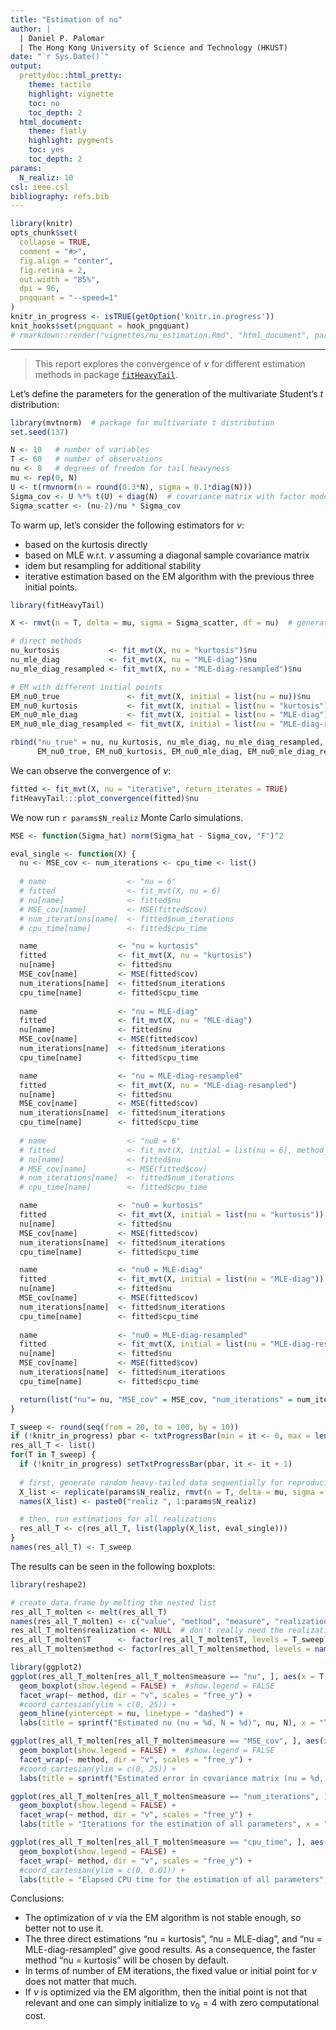 ```yaml
---
title: "Estimation of nu"
author: |
  | Daniel P. Palomar
  | The Hong Kong University of Science and Technology (HKUST)
date: "`r Sys.Date()`"
output:
  prettydoc::html_pretty:
    theme: tactile
    highlight: vignette
    toc: no
    toc_depth: 2
  html_document:
    theme: flatly
    highlight: pygments  
    toc: yes
    toc_depth: 2
params:
  N_realiz: 10
csl: ieee.csl
bibliography: refs.bib
---
```


```r
library(knitr)
opts_chunk$set(
  collapse = TRUE,
  comment = "#>",
  fig.align = "center",
  fig.retina = 2,
  out.width = "85%",
  dpi = 96,
  pngquant = "--speed=1"
)
knitr_in_progress <- isTRUE(getOption('knitr.in.progress'))
knit_hooks$set(pngquant = hook_pngquant)
# rmarkdown::render("vignettes/nu_estimation.Rmd", "html_document", params = list(N_realiz = 500))
```

-----------

> This report explores the convergence of $\nu$ for different estimation methods in package [`fitHeavyTail`](https://CRAN.R-project.org/package=fitHeavyTail).


Let's define the parameters for the generation of the multivariate Student's $t$ distribution:
```r
library(mvtnorm)  # package for multivariate t distribution
set.seed(137)

N <- 10   # number of variables
T <- 60   # number of observations
nu <- 8   # degrees of freedom for tail heavyness
mu <- rep(0, N)
U <- t(rmvnorm(n = round(0.3*N), sigma = 0.1*diag(N)))
Sigma_cov <- U %*% t(U) + diag(N)  # covariance matrix with factor model structure
Sigma_scatter <- (nu-2)/nu * Sigma_cov
```


To warm up, let's consider the following estimators for $\nu$:

- based on the kurtosis directly
- based on MLE w.r.t. $\nu$ assuming a diagonal sample covariance matrix
- idem but resampling for additional stability
- iterative estimation based on the EM algorithm with the previous three initial points. 

```r
library(fitHeavyTail)

X <- rmvt(n = T, delta = mu, sigma = Sigma_scatter, df = nu)  # generate data

# direct methods
nu_kurtosis           <- fit_mvt(X, nu = "kurtosis")$nu
nu_mle_diag           <- fit_mvt(X, nu = "MLE-diag")$nu
nu_mle_diag_resampled <- fit_mvt(X, nu = "MLE-diag-resampled")$nu

# EM with different initial points
EM_nu0_true               <- fit_mvt(X, initial = list(nu = nu))$nu
EM_nu0_kurtosis           <- fit_mvt(X, initial = list(nu = "kurtosis"))$nu
EM_nu0_mle_diag           <- fit_mvt(X, initial = list(nu = "MLE-diag"))$nu
EM_nu0_mle_diag_resampled <- fit_mvt(X, initial = list(nu = "MLE-diag-resampled"))$nu

rbind("nu_true" = nu, nu_kurtosis, nu_mle_diag, nu_mle_diag_resampled,
      EM_nu0_true, EM_nu0_kurtosis, EM_nu0_mle_diag, EM_nu0_mle_diag_resampled)
```

We can observe the convergence of $\nu$:
```r
fitted <- fit_mvt(X, nu = "iterative", return_iterates = TRUE)
fitHeavyTail:::plot_convergence(fitted)$nu
```


We now run `r params$N_realiz` Monte Carlo simulations.
```r
MSE <- function(Sigma_hat) norm(Sigma_hat - Sigma_cov, "F")^2

eval_single <- function(X) {
  nu <- MSE_cov <- num_iterations <- cpu_time <- list()
  
  # name                  <- "nu = 6"
  # fitted                <- fit_mvt(X, nu = 6)
  # nu[name]              <- fitted$nu
  # MSE_cov[name]         <- MSE(fitted$cov)
  # num_iterations[name]  <- fitted$num_iterations
  # cpu_time[name]        <- fitted$cpu_time

  name                  <- "nu = kurtosis"
  fitted                <- fit_mvt(X, nu = "kurtosis")
  nu[name]              <- fitted$nu
  MSE_cov[name]         <- MSE(fitted$cov)
  num_iterations[name]  <- fitted$num_iterations
  cpu_time[name]        <- fitted$cpu_time
  
  name                  <- "nu = MLE-diag"
  fitted                <- fit_mvt(X, nu = "MLE-diag")
  nu[name]              <- fitted$nu
  MSE_cov[name]         <- MSE(fitted$cov)
  num_iterations[name]  <- fitted$num_iterations
  cpu_time[name]        <- fitted$cpu_time

  name                  <- "nu = MLE-diag-resampled"
  fitted                <- fit_mvt(X, nu = "MLE-diag-resampled")
  nu[name]              <- fitted$nu
  MSE_cov[name]         <- MSE(fitted$cov)
  num_iterations[name]  <- fitted$num_iterations
  cpu_time[name]        <- fitted$cpu_time
  
  # name                  <- "nu0 = 6"
  # fitted                <- fit_mvt(X, initial = list(nu = 6), method_nu = "ECME-diag")
  # nu[name]              <- fitted$nu
  # MSE_cov[name]         <- MSE(fitted$cov)
  # num_iterations[name]  <- fitted$num_iterations
  # cpu_time[name]        <- fitted$cpu_time

  name                  <- "nu0 = kurtosis"
  fitted                <- fit_mvt(X, initial = list(nu = "kurtosis"))
  nu[name]              <- fitted$nu
  MSE_cov[name]         <- MSE(fitted$cov)
  num_iterations[name]  <- fitted$num_iterations
  cpu_time[name]        <- fitted$cpu_time

  name                  <- "nu0 = MLE-diag"
  fitted                <- fit_mvt(X, initial = list(nu = "MLE-diag"))
  nu[name]              <- fitted$nu
  MSE_cov[name]         <- MSE(fitted$cov)
  num_iterations[name]  <- fitted$num_iterations
  cpu_time[name]        <- fitted$cpu_time
  
  name                  <- "nu0 = MLE-diag-resampled"
  fitted                <- fit_mvt(X, initial = list(nu = "MLE-diag-resampled"))
  nu[name]              <- fitted$nu
  MSE_cov[name]         <- MSE(fitted$cov)
  num_iterations[name]  <- fitted$num_iterations
  cpu_time[name]        <- fitted$cpu_time

  return(list("nu"= nu, "MSE_cov" = MSE_cov, "num_iterations" = num_iterations, "cpu_time" = cpu_time))
}

T_sweep <- round(seq(from = 20, to = 100, by = 10))
if (!knitr_in_progress) pbar <- txtProgressBar(min = it <- 0, max = length(T_sweep), style = 3)
res_all_T <- list()
for(T in T_sweep) {
  if (!knitr_in_progress) setTxtProgressBar(pbar, it <- it + 1)
  
  # first, generate random heavy-tailed data sequentially for reproducibility
  X_list <- replicate(params$N_realiz, rmvt(n = T, delta = mu, sigma = Sigma_scatter, df = nu), simplify = FALSE)
  names(X_list) <- paste0("realiz ", 1:params$N_realiz)

  # then, run estimations for all realizations
  res_all_T <- c(res_all_T, list(lapply(X_list, eval_single)))
}
names(res_all_T) <- T_sweep
```
The results can be seen in the following boxplots:
```r
library(reshape2)

# create data.frame by melting the nested list
res_all_T_molten <- melt(res_all_T)
names(res_all_T_molten) <- c("value", "method", "measure", "realization", "T")
res_all_T_molten$realization <- NULL  # don't really need the realization index
res_all_T_molten$T      <- factor(res_all_T_molten$T, levels = T_sweep)
res_all_T_molten$method <- factor(res_all_T_molten$method, levels = names(res_all_T[[1]][[1]][[1]]))
```

```r
library(ggplot2)
ggplot(res_all_T_molten[res_all_T_molten$measure == "nu", ], aes(x = T, y = value, fill = method)) +
  geom_boxplot(show.legend = FALSE) +  #show.legend = FALSE
  facet_wrap(~ method, dir = "v", scales = "free_y") +
  #coord_cartesian(ylim = c(0, 25)) +
  geom_hline(yintercept = nu, linetype = "dashed") +
  labs(title = sprintf("Estimated nu (nu = %d, N = %d)", nu, N), x = "T", y = "nu")
```

```r
ggplot(res_all_T_molten[res_all_T_molten$measure == "MSE_cov", ], aes(x = T, y = value, fill = method)) +
  geom_boxplot(show.legend = FALSE) +  #show.legend = FALSE
  facet_wrap(~ method, dir = "v", scales = "free_y") +
  #coord_cartesian(ylim = c(0, 25)) +
  labs(title = sprintf("Estimated error in covariance matrix (nu = %d, N = %d)", nu, N), x = "T", y = "error")
```

```r
ggplot(res_all_T_molten[res_all_T_molten$measure == "num_iterations", ], aes(x = T, y = value, fill = method)) +
  geom_boxplot(show.legend = FALSE) +
  facet_wrap(~ method, dir = "v", scales = "free_y") +
  labs(title = "Iterations for the estimation of all parameters", x = "T", y = "iterations")
```

```r
ggplot(res_all_T_molten[res_all_T_molten$measure == "cpu_time", ], aes(x = T, y = value, fill = method)) +
  geom_boxplot(show.legend = FALSE) +
  facet_wrap(~ method, dir = "v", scales = "free_y") +
  #coord_cartesian(ylim = c(0, 0.01)) +
  labs(title = "Elapsed CPU time for the estimation of all parameters", x = "T", y = "seconds")
```

<!---
The following line plots with confidence bands are more compact:
```r
library(dplyr)

# generate mean and confidence intervale in data.frame
res_meansd_T_molten <- 
  res_all_T_molten %>%
  mutate(T = as.numeric(as.character(T))) %>%
  group_by(method, measure, T) %>% 
  summarize(value_mean      = mean(value),
            value_meansd_lo = mean(value) - sd(value),
            value_meansd_up = mean(value) + sd(value))

# plot
ggplot(res_meansd_T_molten[res_meansd_T_molten$measure == "nu", ], aes(x = T, y = value_mean, color = method)) +
  geom_ribbon(aes(ymin = value_meansd_lo, ymax = value_meansd_up, fill = method), alpha = 0.3, linetype = "blank", show.legend = FALSE) +
  geom_line() + geom_point() +
  labs(title = sprintf("Estimation of nu (nu = %d, N = %d)", nu, N), y = "nu")
```
--->

Conclusions:

- The optimization of $\nu$ via the EM algorithm is not stable enough, so better not to use it.
- The three direct estimations "nu = kurtosis", "nu = MLE-diag", and "nu = MLE-diag-resampled" give good results. As a consequence, the faster method "nu = kurtosis" will be chosen by default.
- In terms of number of EM iterations, the fixed value or initial point for $\nu$ does not matter that much.
- If $\nu$ is optimized via the EM algorithm, then the initial point is not that relevant and one can simply initialize to $\nu_0 = 4$ with zero computational cost.





